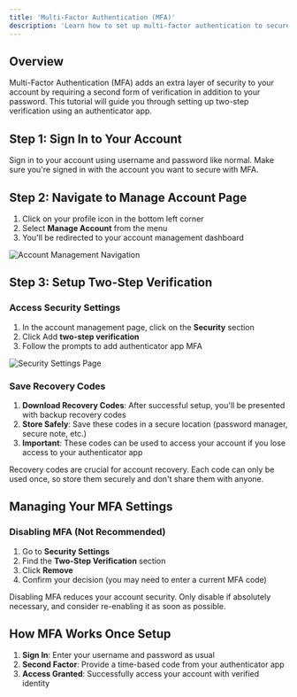 ```yaml
---
title: 'Multi-Factor Authentication (MFA)'
description: 'Learn how to set up multi-factor authentication to secure your account with two-step verification.'
---
```


## Overview

Multi-Factor Authentication (MFA) adds an extra layer of security to your account by requiring a second form of verification in addition to your password. This tutorial will guide you through setting up two-step verification using an authenticator app.

## Step 1: Sign In to Your Account

Sign in to your account using username and password like normal. Make sure you're signed in with the account you want to secure with MFA.

## Step 2: Navigate to Manage Account Page

1. Click on your profile icon in the bottom left corner
2. Select **Manage Account** from the menu
3. You'll be redirected to your account management dashboard

![Account Management Navigation](/images/account-management-nav.png)

## Step 3: Setup Two-Step Verification

### Access Security Settings

1. In the account management page, click on the **Security** section
2. Click Add **two-step verification**
3. Follow the prompts to add authenticator app MFA

![Security Settings Page](/images/security-settings.png)

### Save Recovery Codes

1. **Download Recovery Codes**: After successful setup, you'll be presented with backup recovery codes
2. **Store Safely**: Save these codes in a secure location (password manager, secure note, etc.)
3. **Important**: These codes can be used to access your account if you lose access to your authenticator app

<Note>
  Recovery codes are crucial for account recovery. Each code can only be used
  once, so store them securely and don't share them with anyone.
</Note>

## Managing Your MFA Settings

### Disabling MFA (Not Recommended)

1. Go to **Security Settings**
2. Find the **Two-Step Verification** section
3. Click **Remove**
4. Confirm your decision (you may need to enter a current MFA code)

<Note>
  Disabling MFA reduces your account security. Only disable if absolutely
  necessary, and consider re-enabling it as soon as possible.
</Note>

## How MFA Works Once Setup

1. **Sign In**: Enter your username and password as usual
2. **Second Factor**: Provide a time-based code from your authenticator app
3. **Access Granted**: Successfully access your account with verified identity
